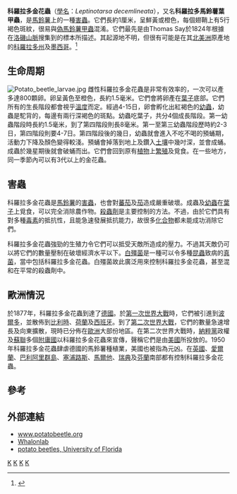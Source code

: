 {{Speciesbox 
| taxon = Chrysomela decemlineata
| image = Colorado_potato_beetle.jpg
| binomial_authority = [[Thomas_Say|Say]], 1824<ref>{{ITIS|ID=720110|taxon=''Leptinotarsa decemlineata''}}</ref>
| range_map = kartoffelkaefer fg01e.jpg
| range_map_width = 250px
| range_map_caption = 科羅拉多金花蟲的分佈地
}}
'''科羅拉多金花蟲'''（[[學名|學名]]：''Leptinotarsa decemlineata''），又名'''科羅拉多馬鈴薯葉甲蟲'''，是[[馬鈴薯|馬鈴薯]]上的一種[[害蟲|害蟲]]。它們長約1厘米，呈鮮黃或橙色，每個翅鞘上有5行褐色斑紋，很易與[[偽馬鈴薯甲蟲|偽馬鈴薯甲蟲]]混淆。它們最先是由Thomas Say於1824年根據在[[洛磯山脈|洛磯山脈]]搜集到的標本所描述。其起源地不明，但很有可能是在其[[北美洲|北美洲]]原產地的[[科羅拉多州|科羅拉多州]]及[[墨西哥|墨西哥]]。<ref>{{cite web|url=http://entomology.ifas.ufl.edu/creatures/veg/leaf/potato_beetles.htm|title=Featured creatures: ''Leptinotarsa'' spp.|author=University of Florida (2007)|accessdate=2008-08-11}}</ref>

== 生命周期 ==
[[File:Potato_beetle_larvae.jpg|thumb]]
雌性科羅拉多金花蟲是非常有效率的，一次可以產多達800顆卵。卵呈黃色至橙色，長約1.5毫米。它們會將卵產在[[葉子|葉子]]底部。它們所有的生長階段都會視乎[[溫度|溫度]]而定。經過4-15日，卵會孵化出紅褐色的[[幼蟲|幼蟲]]，幼蟲是駝背的，每邊有兩行深褐色的斑點。幼蟲吃葉子，共分4個成長階段。第一幼蟲階段時長約1.5毫米，到了第四階段則長8毫米。第一至第三幼蟲階段歷時約2-3日，第四階段則要4-7日。第四階段後的幾日，幼蟲就會進入不吃不喝的預蛹期，活動力下降及顏色變得較淺。預蛹會掉落到地上及鑽入[[土壤|土壤]]中幾吋深，並會成蛹。成蟲於幾星期後就會破蛹而出。它們會回到原有[[植物|植物]]上[[繁殖|繁殖]]及覓食。在一些地方，同一季節內可以有3代以上的金花蟲。

== 害蟲 ==
科羅拉多金花蟲是[[馬鈴薯|馬鈴薯]]的[[害蟲|害蟲]]，也會對[[蕃茄|蕃茄]]及[[茄|茄]]造成嚴重破壞。成蟲及[[幼蟲|幼蟲]]在[[葉子|葉子]]上覓食，可以完全消除農作物。[[殺蟲劑|殺蟲劑]]是主要控制的方法。不過，由於它們具有對多種[[毒素|毒素]]的抵抗性，且能急速發展抵抗能力，故很多[[化合物|化合物]]都未能成功消除它們。

科羅拉多金花蟲強勁的生殖力令它們可以抵受天敵所造成的壓力。不過其天敵仍可以將它們的數量壓制在破壞經濟水平以下。[[白殭菌|白殭菌]]是一種可以令多種[[昆蟲|昆蟲]]致病的[[真菌|真菌]]，當中包括科羅拉多金花蟲。白殭菌故此廣泛用來控制科羅拉多金花蟲，甚至混和在平常的殺蟲劑中。

== 歐洲情況 ==
於1877年，科羅拉多金花蟲到達了[[德國|德國]]。於[[第一次世界大戰|第一次世界大戰]]時，它們被引進到[[波爾多|波爾多]]，並散佈到[[比利時|比利時]]、[[荷蘭|荷蘭]]及[[西班牙|西班牙]]。到了[[第二次世界大戰|第二次世界大戰]]，它們的數量急速增長及向東擴散，現時已分佈在[[歐洲|歐洲]]大部份地區。在第二次世界大戰時，[[納粹黨|納粹黨]]政權及[[蘇聯|蘇聯]]多個[[附庸國|附庸國]]以科羅拉多金花蟲來宣傳，聲稱它們是由[[美國|美國]]所投放的。1950年科羅拉多金花蟲肆虐德國的馬鈴薯種植業，美國也被指為元凶。在[[英國|英國]]、[[愛爾蘭|愛爾蘭]]、[[巴利阿里群島|巴利阿里群島]]、[[塞浦路斯|塞浦路斯]]、[[馬爾他|馬爾他]]、[[瑞典|瑞典]]及[[芬蘭|芬蘭]]南部都有控制科羅拉多金花蟲。

== 參考 ==
{{reflist}}

== 外部連結 ==
{{Commons|Leptinotarsa decemlineata}}
* [http://www.potatobeetle.org www.potatobeetle.org]
* [https://web.archive.org/web/20070317223158/http://whalonlab.msu.edu/rpmnews/vol.16_no.1/globe/Cutler_etal.htm Whalonlab]
* [http://entomology.ifas.ufl.edu/creatures/veg/leaf/potato_beetles.htm potato beetles, University of Florida]

{{Taxonbar}}
[[Category:1824年描述的昆虫|K]]
[[Category:馬鈴薯|K]]
[[Category:害蟲|K]]
[[Category:金花蟲屬|K]]